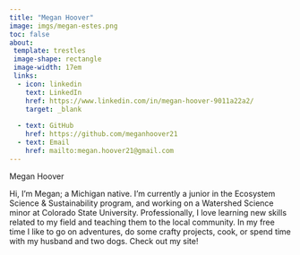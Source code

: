 ```yaml
---
title: "Megan Hoover"
image: imgs/megan-estes.png
toc: false
about: 
 template: trestles
 image-shape: rectangle
 image-width: 17em
 links:
  - icon: linkedin
    text: LinkedIn
    href: https://www.linkedin.com/in/megan-hoover-9011a22a2/
    target: _blank
    
  - text: GitHub
    href: https://github.com/meganhoover21
  - text: Email
    href: mailto:megan.hoover21@gmail.com
---
```


Megan Hoover

Hi, I'm Megan; a Michigan native. I'm currently a junior in the Ecosystem Science & Sustainability program, and working on a Watershed Science minor at Colorado State University. Professionally, I love learning new skills related to my field and teaching them to the local community. In my free time I like to go on adventures, do some crafty projects, cook, or spend time with my husband and two dogs. Check out my site!  
